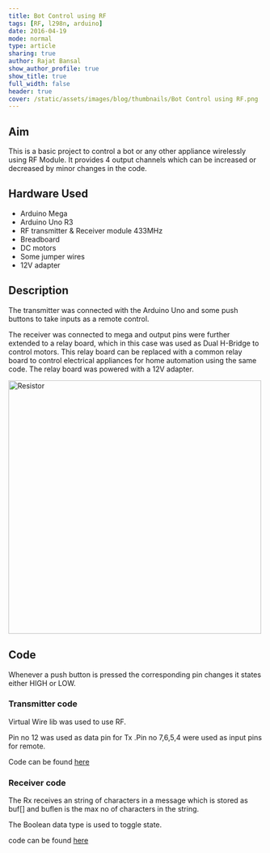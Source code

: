 ```yaml
---
title: Bot Control using RF
tags: [RF, l298n, arduino]
date: 2016-04-19
mode: normal
type: article
sharing: true
author: Rajat Bansal
show_author_profile: true
show_title: true
full_width: false
header: true
cover: /static/assets/images/blog/thumbnails/Bot Control using RF.png
---
```


## Aim

This is a basic project to control a bot or any other appliance wirelessly using RF Module. It provides 4 output channels which can be increased or decreased by minor changes in the code.

## Hardware Used

- Arduino Mega
- Arduino Uno R3
- RF transmitter & Receiver module 433MHz
- Breadboard
- DC motors
- Some jumper wires
- 12V adapter

## Description

The transmitter was connected with the Arduino Uno and some push buttons to take inputs as a remote control.

The receiver was connected to mega and output pins were further extended to a relay board, which in this case was used as Dual H-Bridge to control motors. This relay board can be replaced with a common relay board to control electrical appliances for home automation using the same code. The relay board was powered with a 12V adapter.

<Image
  src="/static/assets/images/blog/thumbnails/Bot Control using RF.png"
  alt="Resistor"
  width="500"
  height="500"
/>

## Code

Whenever a push button is pressed the corresponding pin changes it states either HIGH or LOW.

### Transmitter code

Virtual Wire lib was used to use RF.

Pin no 12 was used as data pin for Tx .Pin no 7,6,5,4 were used as input pins for remote.

Code can be found [here](https://github.com/rajatbansal427/RF-bot-controll-Room-automation/blob/master/transmitter_ro_aut.ino)

### Receiver code

The Rx receives an string of characters in a message which is stored as buf[] and buflen is the max no of characters in the string.

The Boolean data type is used to toggle state.

code can be found [here](https://github.com/rajatbansal427/RF-bot-controll-Room-automation/blob/master/Receiver_ro_au.ino)

<EmbedItem url="https://www.youtube.com/embed/P7Eq_2rZxt0" />
